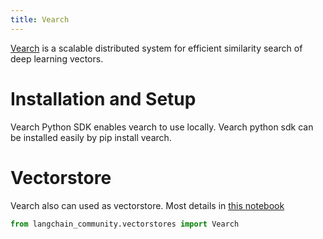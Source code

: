 ```yaml
---
title: Vearch
---
```


[Vearch](https://github.com/vearch/vearch) is a scalable distributed system for efficient similarity search of deep learning vectors.

# Installation and Setup

Vearch Python SDK enables vearch to use locally. Vearch python sdk can be installed easily by pip install vearch.

# Vectorstore

Vearch also can used as vectorstore. Most details in [this notebook](/oss/python/integrations/vectorstores/vearch)

```python
from langchain_community.vectorstores import Vearch
```
